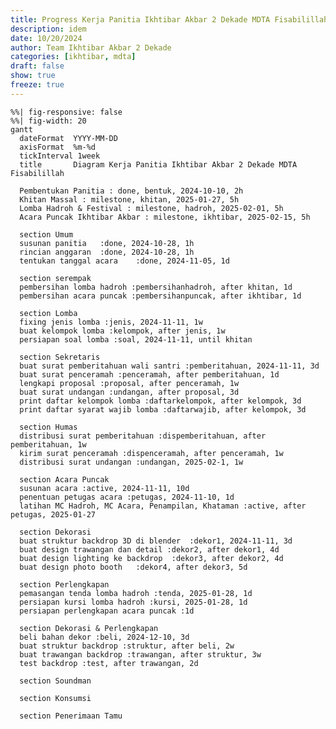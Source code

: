```yaml
---
title: Progress Kerja Panitia Ikhtibar Akbar 2 Dekade MDTA Fisabilillah
description: idem
date: 10/20/2024
author: Team Ikhtibar Akbar 2 Dekade
categories: [ikhtibar, mdta]
draft: false
show: true
freeze: true
---
```


::: {.mermaid_container}
```mermaid
%%| fig-responsive: false
%%| fig-width: 20
gantt
  dateFormat  YYYY-MM-DD
  axisFormat  %m-%d
  tickInterval 1week
  title       Diagram Kerja Panitia Ikhtibar Akbar 2 Dekade MDTA Fisabilillah

  Pembentukan Panitia : done, bentuk, 2024-10-10, 2h
  Khitan Massal : milestone, khitan, 2025-01-27, 5h
  Lomba Hadroh & Festival : milestone, hadroh, 2025-02-01, 5h
  Acara Puncak Ikhtibar Akbar : milestone, ikhtibar, 2025-02-15, 5h

  section Umum
  susunan panitia	:done, 2024-10-28, 1h
  rincian anggaran	:done, 2024-10-28, 1h
  tentukan tanggal acara	:done, 2024-11-05, 1d

  section serempak
  pembersihan lomba hadroh :pembersihanhadroh, after khitan, 1d
  pembersihan acara puncak :pembersihanpuncak, after ikhtibar, 1d

  section Lomba
  fixing jenis lomba :jenis, 2024-11-11, 1w
  buat kelompok lomba :kelompok, after jenis, 1w
  persiapan soal lomba :soal, 2024-11-11, until khitan

  section Sekretaris
  buat surat pemberitahuan wali santri :pemberitahuan, 2024-11-11, 3d
  buat surat penceramah :penceramah, after pemberitahuan, 1d
  lengkapi proposal :proposal, after penceramah, 1w
  buat surat undangan :undangan, after proposal, 3d
  print daftar kelompok lomba :daftarkelompok, after kelompok, 3d
  print daftar syarat wajib lomba :daftarwajib, after kelompok, 3d

  section Humas
  distribusi surat pemberitahuan :dispemberitahuan, after pemberitahuan, 1w
  kirim surat penceramah :dispenceramah, after penceramah, 1w
  distribusi surat undangan :undangan, 2025-02-1, 1w

  section Acara Puncak
  susunan acara	:active, 2024-11-11, 10d
  penentuan petugas acara :petugas, 2024-11-10, 1d
  latihan MC Hadroh, MC Acara, Penampilan, Khataman :active, after petugas, 2025-01-27

  section Dekorasi
  buat struktur backdrop 3D di blender	:dekor1, 2024-11-11, 3d
  buat design trawangan dan detail :dekor2, after dekor1, 4d
  buat design lighting ke backdrop	:dekor3, after dekor2, 4d
  buat design photo booth	:dekor4, after dekor3, 5d

  section Perlengkapan
  pemasangan tenda lomba hadroh :tenda, 2025-01-28, 1d
  persiapan kursi lomba hadroh :kursi, 2025-01-28, 1d
  persiapan perlengkapan acara puncak :1d

  section Dekorasi & Perlengkapan
  beli bahan dekor :beli, 2024-12-10, 3d
  buat struktur backdrop :struktur, after beli, 2w
  buat trawangan backdrop :trawangan, after struktur, 3w
  test backdrop :test, after trawangan, 2d

  section Soundman

  section Konsumsi

  section Penerimaan Tamu

```
:::

  <!--
  buat design 3D panggung musholla dan kontrakan :dekor4, after dekor3, 4d
  buat design backdrop untuk lomba hadroh dan festival dan lomba internal (buat satu untuk semua)	:dekor5, after dekor4, 5d

  section Film Napak Tilas MDTA
  list narasumber	:done, 2024-10-31, 1d
  buat clipper (yoga)	:active, 2024-11-01, 1d
  scan photo lama	:active, 2024-10-31, 7d
  siapkan pertanyaan	:active, 2024-10-31, 7d
  siapkan surat untuk narasumber	:surat, 2024-10-31, 5d
  kirim surat ke narsum :kirim, after surat, 4d
  take narsum - 1 :narsum1, after kirim, 2h
  take narsum - 2 :narsum2, after narsum1, 2h
  take narsum - 3 :narsum3, after narsum2, 2h
  take narsum - 4 :narsum4, after narsum3, 2h
  take narsum - 5 :narsum5, after narsum4, 2h
  take narsum - 6 :narsum6, after narsum5, 2h
  take narsum - 7 :narsum7, after narsum6, 2h
  take narsum - 8 :narsum8, after narsum7, 2h
  take narsum - 9 :narsum9, after narsum8, 2h
  take narsum - 10 :narsum10, after narsum9, 2h
  take narsum - 11 :narsum11, after narsum10, 2h
  take narsum - 12 :narsum12, after narsum11, 2h
  take narsum - 13 :narsum13, after narsum12, 2h
  take narsum - 14 :narsum14, after narsum13, 2h
  footage selection :select, after narsum14, 7d
  compilation process :compile, after select, 7d
  compositing :compose, after compile, 7d
  sound design :sound, after compile, 7d
  -->
